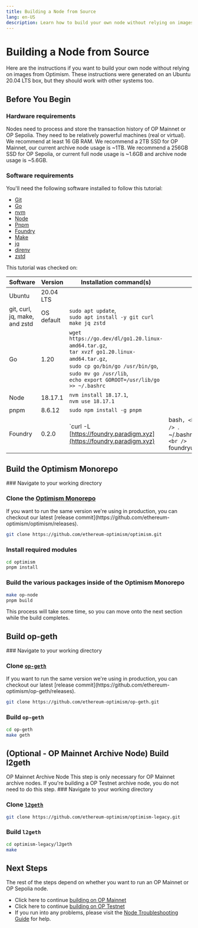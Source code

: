 ```yaml
---
title: Building a Node from Source
lang: en-US
description: Learn how to build your own node without relying on images from Optimism.
---
```



# Building a Node from Source

Here are the instructions if you want to build your own node without relying on images from Optimism. These instructions were generated on an Ubuntu 20.04 LTS box, but they should work with other systems too.

## Before You Begin

### Hardware requirements

Nodes need to process and store the transaction history of OP Mainnet or OP Sepolia. They need to be relatively powerful machines (real or virtual). We recommend at least 16 GB RAM. We recommend a 2TB SSD for OP Mainnet, our current archive node usage is \~1TB. We recommend a 256GB SSD for OP Sepolia, or current full node usage is \~1.6GB and archive node usage is \~5.6GB.

### Software requirements

You'll need the following software installed to follow this tutorial:

*   [Git](https://git-scm.com/)
*   [Go](https://go.dev/)
*   [nvm](https://github.com/nvm-sh/nvm)
*   [Node](https://nodejs.org/en)
*   [Pnpm](https://pnpm.io/)
*   [Foundry](https://github.com/foundry-rs/foundry#installation)
*   [Make](https://linux.die.net/man/1/make)
*   [jq](https://github.com/jqlang/jq)
*   [direnv](https://direnv.net/)
*   [zstd](https://facebook.github.io/zstd/)

This tutorial was checked on:

| Software                      | Version    | Installation command(s)                                                                                                                                                                                                   |                                                   |
| ----------------------------- | ---------- | ------------------------------------------------------------------------------------------------------------------------------------------------------------------------------------------------------------------------- | ------------------------------------------------- |
| Ubuntu                        | 20.04 LTS  |                                                                                                                                                                                                                           |                                                   |
| git, curl, jq, make, and zstd | OS default | `sudo apt update`, <br />`sudo apt install -y git curl make jq zstd`                                                                                                                                                      |                                                   |
| Go                            | 1.20       | `wget https://go.dev/dl/go1.20.linux-amd64.tar.gz`, <br /> `tar xvzf go1.20.linux-amd64.tar.gz`, <br /> `sudo cp go/bin/go /usr/bin/go`, <br />`sudo mv go /usr/lib`, <br />`echo export GOROOT=/usr/lib/go >> ~/.bashrc` |                                                   |
| Node                          | 18.17.1    | `nvm install 18.17.1`, <br /> `nvm use 18.17.1`                                                                                                                                                                           |                                                   |
| pnpm                          | 8.6.12     | `sudo npm install -g pnpm`                                                                                                                                                                                                |                                                   |
| Foundry                       | 0.2.0      | \`curl -L [https://foundry.paradigm.xyz](https://foundry.paradigm.xyz)                                                                                                                                                    | bash`, <br /> `. \~/.bashrc`, <br /> `foundryup\` |

## Build the Optimism Monorepo

<Steps>
  ### Navigate to your working directory

  ### Clone the [Optimism Monorepo](https://github.com/ethereum-optimism/optimism)

  <Callout type="info">
    If you want to run the same version we're using in production, you can checkout our latest [release commit](https://github.com/ethereum-optimism/optimism/releases).
  </Callout>

  ```bash
  git clone https://github.com/ethereum-optimism/optimism.git
  ```

  ### Install required modules

  ```bash
  cd optimism
  pnpm install
  ```

  ### Build the various packages inside of the Optimism Monorepo

  ```bash
  make op-node
  pnpm build
  ```

  This process will take some time, so you can move onto the next section while the build completes.
</Steps>

## Build op-geth

<Steps>
  ### Navigate to your working directory

  ### Clone [`op-geth`](https://github.com/ethereum-optimism/op-geth)

  <Callout type="info">
    If you want to run the same version we're using in production, you can checkout our latest [release commit](https://github.com/ethereum-optimism/op-geth/releases).
  </Callout>

  ```bash
  git clone https://github.com/ethereum-optimism/op-geth.git
  ```

  ### Build `op-geth`

  ```bash
  cd op-geth    
  make geth
  ```
</Steps>

## (Optional - OP Mainnet Archive Node) Build l2geth

<Callout type="info">
  OP Mainnet Archive Node
  This step is only necessary for OP Mainnet archive nodes. If you're building a OP Testnet archive node, you do not need to do this step.
</Callout>

<Steps>
  ### Navigate to your working directory

  ### Clone [`l2geth`](https://github.com/ethereum-optimism/optimism-legacy)

  ```bash
  git clone https://github.com/ethereum-optimism/optimism-legacy.git
  ```

  ### Build `l2geth`

  ```bash
  cd optimism-legacy/l2geth
  make
  ```
</Steps>

## Next Steps

The rest of the steps depend on whether you want to run an OP Mainnet or OP Sepolia node.

*   Click here to continue [building on OP Mainnet](mainnet)
*   Click here to continue [building on OP Testnet](testnet)
*   If you run into any problems, please visit the [Node Troubleshooting Guide](../node-troubleshooting) for help.
